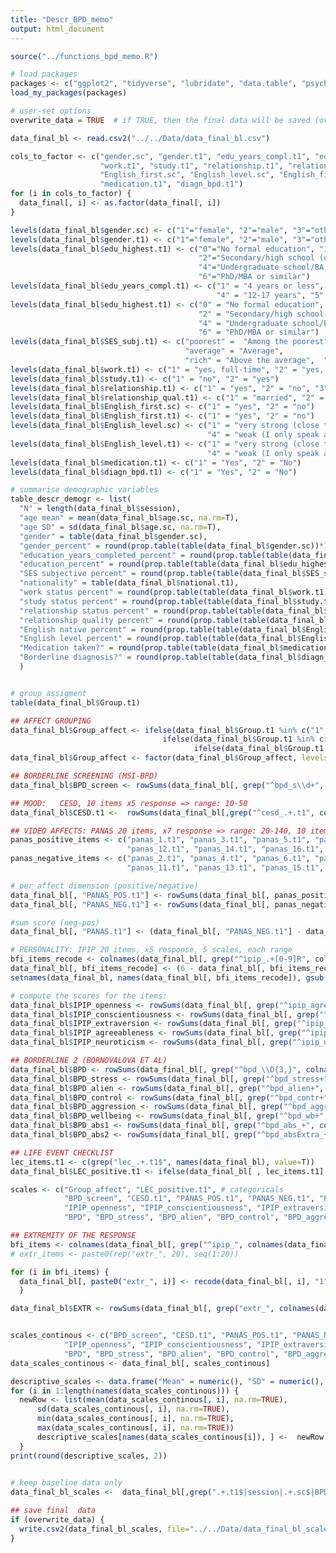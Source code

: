 ```yaml
---
title: "Descr_BPD_memo"
output: html_document
---
```



```r
source("../functions_bpd_memo.R")

# load packages
packages <- c("ggplot2", "tidyverse", "lubridate", "data.table", "psych")
load_my_packages(packages)

# user-set options
overwrite_data = TRUE  # if TRUE, then the final data will be saved (overwritten)

```

```r
data_final_bl <- read.csv2("../../Data/data_final_bl.csv")

cols_to_factor <- c("gender.sc", "gender.t1", "edu_years_compl.t1", "edu_highest.t1", "SES_subj.t1", "national.t1", 
                    "work.t1", "study.t1", "relationship.t1", "relationship_qual.t1", 
                    "English_first.sc", "English_level.sc", "English_first.t1", "English_level.t1", 
                    "medication.t1", "diagn_bpd.t1")
for (i in cols_to_factor) {
  data_final[, i] <- as.factor(data_final[, i]) 
}

levels(data_final_bl$gender.sc) <- c("1"="female", "2"="male", "3"="other", "4"="I don't want to tell")
levels(data_final_bl$gender.t1) <- c("1"="female", "2"="male", "3"="other", "4"="I don't want to tell")
levels(data_final_bl$edu_highest.t1) <- c("0"="No formal education", "1"="Primary school (or equivalent)", 
                                          "2"="Secondary/high school (or equivalent)", "3"="Vocational school (or equivalent)", 
                                          "4"="Undergraduate school/BA degree (or equivalent)", "5"="Graduate school/MA degree (or equivalent)", 
                                          "6"="PhD/MBA or similar")
levels(data_final_bl$edu_years_compl.t1) <- c("1" = "4 years or less",	"2" =	"5-8 years", 	"3" =	"9-12 years", 
                                              "4" = "12-17 years", "5" = "17-20 years", "6" =	"more than 20 years")
levels(data_final_bl$edu_highest.t1) <- c("0" = "No formal education", "1" =	"Primary school (or equivalent)", 
                                          "2" =	"Secondary/high school (or equivalent)", "3" =	"Vocational school (or equivalent)", 
                                          "4" =	"Undergraduate school/BA degree (or equivalent)", "5" =	"Graduate school/MA degree (or equivalent)", 
                                          "6" =	"PhD/MBA or similar")
levels(data_final_bl$SES_subj.t1) <- c("poorest" =	"Among the poorest", "poorer" =	"Poor", "poor" = "Below average", 
                                       "average" = "Average", 
                                       "rich" = "Above the average",  "richer" =	"Wealthy", "richest"	= "Among the wealthiest")
levels(data_final_bl$work.t1) <- c("1" = "yes, full-time", "2" = "yes, part-time", "3" = "yes, less than part time", "4" = "no")
levels(data_final_bl$study.t1) <- c("1" = "no", "2" = "yes")
levels(data_final_bl$relationship.t1) <- c("1" = "yes", "2" = "no", "3" = "other", "4" = "I don't want to tell")
levels(data_final_bl$relationship_qual.t1) <- c("1" = "married", "2" = "living together", "3" = "not living together", "4" = "I don't want to tell")
levels(data_final_bl$English_first.sc) <- c("1" = "yes", "2" = "no")
levels(data_final_bl$English_first.t1) <- c("1" = "yes", "2" = "no")
levels(data_final_bl$English_level.sc) <- c("1" = "very strong (close to native)", "2" = "strong (fluent)", "3" = "medium (I speak okay)", 
                                            "4" = "weak (I only speak a little)", "5" = "very weak" )
levels(data_final_bl$English_level.t1) <- c("1" = "very strong (close to native)", "2" = "strong (fluent)", "3" = "medium (I speak okay)", 
                                            "4" = "weak (I only speak a little)", "5" = "very weak" )
levels(data_final_bl$medication.t1) <- c("1" = "Yes", "2" = "No")
levels(data_final_bl$diagn_bpd.t1) <- c("1" = "Yes", "2" = "No")


```

```r
# summarise demographic variables
table_descr_demogr <- list(
  "N" = length(data_final_bl$session),
  "age mean" = mean(data_final_bl$age.sc, na.rm=T), 
  "age SD" = sd(data_final_bl$age.sc, na.rm=T),
  "gender" = table(data_final_bl$gender.sc), 
  "gender_percent" = round(prop.table(table(data_final_bl$gender.sc))*100, 2),
  "education_years_completed_percent" = round(prop.table(table(data_final_bl$edu_years_compl.t1))*100, 2),
  "education_percent" = round(prop.table(table(data_final_bl$edu_highest.t1))*100, 2), 
  "SES subjective percent" = round(prop.table(table(data_final_bl$SES_subj.t1))*100, 2), 
  "nationality" = table(data_final_bl$national.t1), 
  "work status percent" = round(prop.table(table(data_final_bl$work.t1))*100, 2),
  "study status percent" = round(prop.table(table(data_final_bl$study.t1))*100, 2),
  "relationship status percent" = round(prop.table(table(data_final_bl$relationship.t1))*100, 2),
  "relationship quality percent" = round(prop.table(table(data_final_bl$relationship_qual.t1))*100, 2),
  "English native percent" = round(prop.table(table(data_final_bl$English_first.sc))*100, 2), 
  "English level percent" = round(prop.table(table(data_final_bl$English_level.sc))*100, 2), 
  "Medication taken?" = round(prop.table(table(data_final_bl$medication.t1))*100, 2), 
  "Borderline diagnosis?" = round(prop.table(table(data_final_bl$diagn_bpd.t1))*100, 2)
  )


# group assigment 
table(data_final_bl$Group.t1)

```

```r
## AFFECT GROUPING
data_final_bl$Group_affect <- ifelse(data_final_bl$Group.t1 %in% c("1", "2", "3"), "positive", 
                                  ifelse(data_final_bl$Group.t1 %in% c("4", "5", "6"), "neutral", 
                                         ifelse(data_final_bl$Group.t1 %in% c("7", "8", "9"), "negative", NA)))
data_final_bl$Group_affect <- factor(data_final_bl$Group_affect, levels=c("1" = "positive", "2" = "neutral", "3"="negative"))

## BORDERLINE SCREENING (MSI-BPD)
data_final_bl$BPD_screen <- rowSums(data_final_bl[, grep("^bpd_s\\d+", colnames(data_final), value=T)], na.rm=F)

## MOOD:   CESD, 10 items x5 response => range: 10-50
data_final_bl$CESD.t1 <-  rowSums(data_final_bl[,grep("^cesd_.+.t1", colnames(data_final), value=T)], na.rm=F)

## VIDEO AFFECTS: PANAS 20 items, x7 response => range: 20-140, 10 items for positive, 10 items for negative affect
panas_positive_items <- c("panas_1.t1", "panas_3.t1", "panas_5.t1", "panas_9.t1", "panas_10.t1",
                          "panas_12.t1", "panas_14.t1", "panas_16.t1", "panas_17.t1", "panas_19.t1")
panas_negative_items <- c("panas_2.t1", "panas_4.t1", "panas_6.t1", "panas_7.t1", "panas_8.t1",
                          "panas_11.t1", "panas_13.t1", "panas_15.t1", "panas_18.t1", "panas_20.t1")

# per affect dimension (positive/negative)
data_final_bl[, "PANAS_POS.t1"] <- rowSums(data_final_bl[, panas_positive_items], na.rm = F)
data_final_bl[, "PANAS_NEG.t1"] <- rowSums(data_final_bl[, panas_negative_items], na.rm = F)

#sum score (neg-pos)
data_final_bl[, "PANAS.t1"] <- (data_final_bl[, "PANAS_NEG.t1"] - data_final_bl[, "PANAS_POS.t1"])

# PERSONALITY: IPIP 20 items, x5 response, 5 scales, each range 
bfi_items_recode <- colnames(data_final_bl[, grep("^ipip_.+[0-9]R", colnames(data_final_bl), value=F)])
data_final_bl[, bfi_items_recode] <- (6 - data_final_bl[, bfi_items_recode])
setnames(data_final_bl, names(data_final_bl[, bfi_items_recode]), gsub(pattern="R", replacement="", names(data_final_bl[, bfi_items_recode])))

# compute the scores for the items:
data_final_bl$IPIP_openness <- rowSums(data_final_bl[, grep("^ipip_agree", names(data_final_bl), value=T)], na.rm=F)
data_final_bl$IPIP_conscientiousness <- rowSums(data_final_bl[, grep("^ipip_consc", names(data_final_bl), value=T)], na.rm=F)
data_final_bl$IPIP_extraversion <- rowSums(data_final_bl[, grep("^ipip_extra", names(data_final_bl), value=T)], na.rm=F)
data_final_bl$IPIP_agreeableness <- rowSums(data_final_bl[, grep("^ipip_agree", names(data_final_bl), value=T)], na.rm=F)
data_final_bl$IPIP_neuroticism <- rowSums(data_final_bl[, grep("^ipip_neuro", names(data_final_bl), value=T)], na.rm=F)

## BORDERLINE 2 (BORNOVALOVA ET AL)
data_final_bl$BPD <- rowSums(data_final_bl[, grep("^bpd_\\D{3,}", colnames(data_final_bl), value=T)], na.rm=F)
data_final_bl$BPD_stress <- rowSums(data_final_bl[, grep("^bpd_stress+", colnames(data_final_bl), value=T)], na.rm=F)
data_final_bl$BPD_alien <- rowSums(data_final_bl[, grep("^bpd_alien+", colnames(data_final_bl), value=T)], na.rm=F)
data_final_bl$BPD_control <- rowSums(data_final_bl[, grep("^bpd_contr+", colnames(data_final_bl), value=T)], na.rm=F)
data_final_bl$BPD_aggression <- rowSums(data_final_bl[, grep("^bpd_aggr+", colnames(data_final_bl), value=T)], na.rm=F)
data_final_bl$BPD_wellbeing <- rowSums(data_final_bl[, grep("^bpd_wb+", colnames(data_final_bl), value=T)], na.rm=F)
data_final_bl$BPD_abs1 <- rowSums(data_final_bl[, grep("^bpd_abs_+", colnames(data_final_bl), value=T)], na.rm=F)
data_final_bl$BPD_abs2 <- rowSums(data_final_bl[, grep("^bpd_absExtra_+", colnames(data_final_bl), value=T)], na.rm=F)

## LIFE EVENT CHECKLIST
lec_items.t1 <- c(grep("lec_.+.t1$", names(data_final_bl), value=T))
data_final_bl$LEC_positive.t1 <- ifelse(data_final_bl[ , lec_items.t1] == "1" | data_final_bl[ , lec_items.t1] == "2", T, F)

scales <- c("Group_affect", "LEC_positive.t1", # categoricals
            "BPD_screen", "CESD.t1", "PANAS_POS.t1", "PANAS_NEG.t1", "PANAS.t1", 
            "IPIP_openness", "IPIP_conscientiousness", "IPIP_extraversion", "IPIP_agreeableness", "IPIP_neuroticism", 
            "BPD", "BPD_stress", "BPD_alien", "BPD_control", "BPD_aggression", "BPD_abs1", "BPD_abs2")

## EXTREMITY OF THE RESPONSE
bfi_items <- colnames(data_final_bl[, grep("^ipip_", colnames(data_final_bl), value=F)])
# extr_items <- paste0(rep("extr_", 20), seq(1:20))

for (i in bfi_items) {
  data_final_bl[, paste0("extr_", i)] <- recode(data_final_bl[, i], "1" = 2, "2" = 1, "3" = 0, "4" = 1, "5" = 2)
  }

data_final_bl$EXTR <- rowSums(data_final_bl[, grep("extr_", colnames(data_final_bl), value=T)], na.rm=F)


```


```r



```



```r
scales_continous <- c("BPD_screen", "CESD.t1", "PANAS_POS.t1", "PANAS_NEG.t1", "PANAS.t1", 
            "IPIP_openness", "IPIP_conscientiousness", "IPIP_extraversion", "IPIP_agreeableness", "IPIP_neuroticism", 
            "BPD", "BPD_stress", "BPD_alien", "BPD_control", "BPD_aggression", "BPD_abs1", "BPD_abs2", "EXTR")
data_scales_continous <- data_final_bl[, scales_continous]    

descriptive_scales <- data.frame("Mean" = numeric(), "SD" = numeric(), "min" = numeric(), "max" = numeric())
for (i in 1:length(names(data_scales_continous))) {
  newRow <- list(mean(data_scales_continous[, i], na.rm=TRUE),
      sd(data_scales_continous[, i], na.rm=TRUE),
      min(data_scales_continous[, i], na.rm=TRUE),
      max(data_scales_continous[, i], na.rm=TRUE))
      descriptive_scales[names(data_scales_continous[i]), ] <-  newRow
  }
print(round(descriptive_scales, 2))
  
```

```r

# keep baseline data only
data_final_bl_scales <-  data_final_bl[,grep(".+.t1$|session|.+.sc$|BPD|IPIP|lec_|Group_affect", names(data_final_bl), value=T)]

## save final  data
if (overwrite_data) {
  write.csv2(data_final_bl_scales, file="../../Data/data_final_bl_scales2.csv")
}


```
